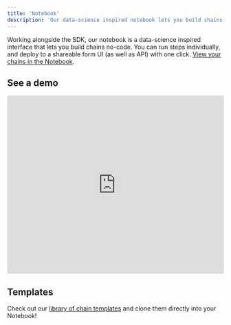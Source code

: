 ```yaml
---
title: 'Notebook'
description: 'Our data-science inspired notebook lets you build chains no-code'
---
```


Working alongside the SDK, our notebook is a data-science inspired interface that lets you build chains no-code. You can run steps individually, and deploy to a shareable form UI (as well as API) with one click. [View your chains in the Notebook](https://chain.relevanceai.com/notebook/list).

## See a demo

<iframe
    width="100%"
    height="415"
    src="https://www.loom.com/embed/4c716a01d35c487fbf831b50df653c41"
    title="Loom video player"
    frameborder="0"
    allow="accelerometer; autoplay; clipboard-write; encrypted-media; gyroscope; picture-in-picture; web-share"
    allowfullscreen
></iframe>

## Templates

Check out our [library of chain templates](https://chain.relevanceai.com/templates) and clone them directly into your Notebook!
